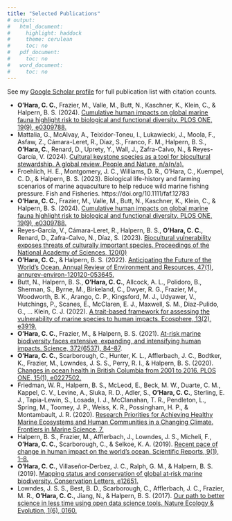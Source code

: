 ```yaml
---
title: "Selected Publications"
# output:
#   html_document:
#     highlight: haddock
#     theme: cerulean
#     toc: no
#   pdf_document:
#     toc: no
#   word_document:
#     toc: no
---
```


See my [Google Scholar profile](https://scholar.google.com/citations?user=W8mU7s8AAAAJ&hl=en) for full publication list with citation counts.

* __O’Hara, C. C.__, Frazier, M., Valle, M., Butt, N., Kaschner, K., Klein, C., & Halpern, B. S. (2024). [Cumulative human impacts on global marine fauna highlight risk to biological and functional diversity. PLOS ONE, 19(9), e0309788.](https://doi.org/10.1371/journal.pone.0309788)
* Mattalia, G., McAlvay, A., Teixidor-Toneu, I., Lukawiecki, J., Moola, F., Asfaw, Z., Cámara-Leret, R., Díaz, S., Franco, F. M., Halpern, B. S., __O’Hara, C.__, Renard, D., Uprety, Y., Wall, J., Zafra-Calvo, N., & Reyes-García, V. (2024). [Cultural keystone species as a tool for biocultural stewardship. A global review. People and Nature, n/a(n/a).](https://doi.org/10.1002/pan3.10653)
* Froehlich, H. E., Montgomery, J. C., Williams, D. R., O’Hara, C., Kuempel, C. D., & Halpern, B. S. (2023). Biological life-history and farming scenarios of marine aquaculture to help reduce wild marine fishing pressure. Fish and Fisheries. https://doi.org/10.1111/faf.12783
* __O’Hara, C. C.__, Frazier, M., Valle, M., Butt, N., Kaschner, K., Klein, C., & Halpern, B. S. (2024). [Cumulative human impacts on global marine fauna highlight risk to biological and functional diversity. PLOS ONE, 19(9), e0309788.](https://doi.org/10.1371/journal.pone.0309788)
* Reyes-García, V.,  Cámara-Leret, R., Halpern, B. S., __O’Hara, C. C.__, Renard, D., Zafra-Calvo, N., Díaz, S. (2023). [Biocultural vulnerability exposes threats of culturally important species. Proceedings of the National Academy of Sciences, 120(0)](https://doi.org/10.1073/pnas.2217303120)
* __O’Hara, C. C.__, & Halpern, B. S. (2022). [Anticipating the Future of the World’s Ocean. Annual Review of Environment and Resources, 47(1), annurev-environ-120120-053645.](https://doi.org/10.1146/annurev-environ-120120-053645)
* Butt, N., Halpern, B. S., __O’Hara, C. C.__, Allcock, A. L., Polidoro, B., Sherman, S., Byrne, M., Birkeland, C., Dwyer, R. G., Frazier, M., Woodworth, B. K., Arango, C. P., Kingsford, M. J., Udyawer, V., Hutchings, P., Scanes, E., McClaren, E. J., Maxwell, S. M., Diaz-Pulido, G., … Klein, C. J. (2022). [A trait-based framework for assessing the vulnerability of marine species to human impacts. Ecosphere, 13(2), e3919.](https://doi.org/10.1002/ecs2.3919)
* __O’Hara, C. C.__, Frazier, M., & Halpern, B. S. (2021). [At-risk marine biodiversity faces extensive, expanding, and intensifying human impacts. Science, 372(6537), 84–87](https://doi.org/10.1126/science.abe6731). 
* __O’Hara, C. C.__, Scarborough, C., Hunter, K. L., Afflerbach, J. C., Bodtker, K., Frazier, M., Lowndes, J. S. S., Perry, R. I., & Halpern, B. S. (2020). [Changes in ocean health in British Columbia from 2001 to 2016. PLOS ONE, 15(1), e0227502.](https://doi.org/10.1371/journal.pone.0227502)
* Friedman, W. R., Halpern, B. S., McLeod, E., Beck, M. W., Duarte, C. M., Kappel, C. V., Levine, A., Sluka, R. D., Adler, S., __O’Hara, C. C.__, Sterling, E. J., Tapia-Lewin, S., Losada, I. J., McClanahan, T. R., Pendleton, L., Spring, M., Toomey, J. P., Weiss, K. R., Possingham, H. P., & Montambault, J. R. (2020). [Research Priorities for Achieving Healthy Marine Ecosystems and Human Communities in a Changing Climate. Frontiers in Marine Science, 7.](https://doi.org/10.3389/fmars.2020.00005)
* Halpern, B. S., Frazier, M., Afflerbach, J., Lowndes, J. S., Micheli, F., __O’Hara, C. C.__, Scarborough, C., & Selkoe, K. A. (2019). [Recent pace of change in human impact on the world’s ocean. Scientific Reports, 9(1), 1–8.](https://doi.org/10.1038/s41598-019-47201-9)
* __O’Hara, C. C.__, Villaseñor‐Derbez, J. C., Ralph, G. M., & Halpern, B. S. (2019). [Mapping status and conservation of global at‐risk marine biodiversity. Conservation Letters, e12651.](https://doi.org/10.1111/conl.12651)
* Lowndes, J. S. S., Best, B. D., Scarborough, C., Afflerbach, J. C., Frazier, M. R., __O’Hara, C. C.__, Jiang, N., & Halpern, B. S. (2017). [Our path to better science in less time using open data science tools. Nature Ecology & Evolution, 1(6), 0160.](https://doi.org/10.1038/s41559-017-0160)

